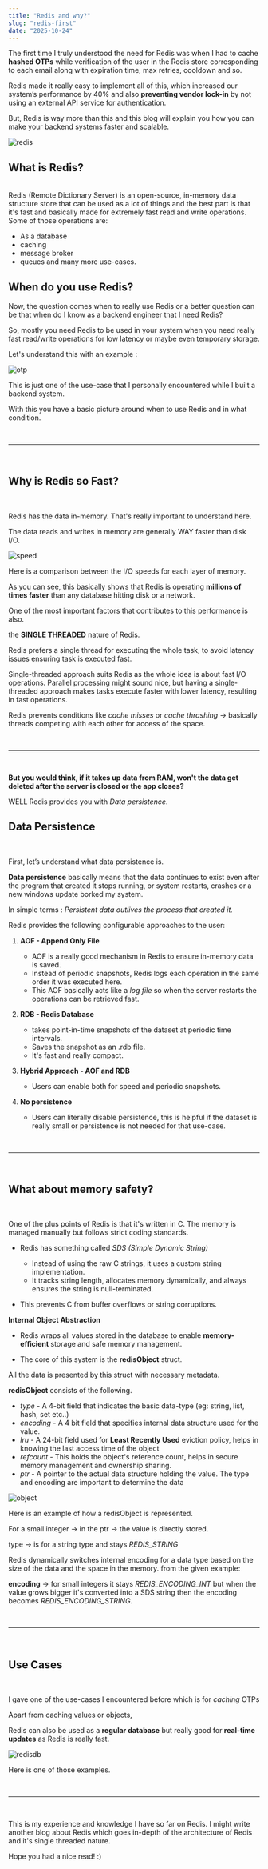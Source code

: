 ```yaml
---
title: "Redis and why?"
slug: "redis-first"
date: "2025-10-24"
---
```


The first time I truly understood the need for Redis was when I had to cache **hashed OTPs** while verification of the user in the Redis store corresponding to each email along with expiration time, max retries, cooldown and so. 

Redis made it really easy to implement all of this, which increased our system’s performance by 40% and also **preventing vendor lock-in** by not using an external API service for authentication. 


But, Redis is way more than this and this blog will explain you how you can make your backend systems faster and scalable. 


![redis](/images/redispic.jpg)

## What is Redis? 
<br/>
Redis (Remote Dictionary Server) is an open-source, in-memory data structure store that can be used as a lot of things and the best part is that it's fast and basically made for extremely fast read and write operations. 
Some of those operations are: 

- As a database
- caching 
- message broker
- queues 
and many more use-cases.

## When do you use Redis? 

Now, the question comes when to really use Redis or a better question can be that when do I know as a backend engineer that I need Redis? 

So, mostly you need Redis to be used in your system when you need really fast read/write operations for low latency or maybe even temporary storage. 

Let's understand this with an example : 

![otp](/images/redisotp.png)




This is just one of the use-case that I personally encountered while I built a backend system.

With this you have a basic picture around when to use Redis and in what condition.

<br/>
<hr/>
<br/>

## Why is Redis so Fast? 
<br/>

Redis has the data in-memory. That's really important to understand here. 

The data reads and writes in memory are generally WAY faster than disk I/O.


![speed](/images/redispeed.png)

Here is a comparison between the I/O speeds for each layer of memory.

As you can see, this basically shows that Redis is  operating **millions of times faster** than any database hitting disk or a network.

One of the most important factors that contributes to this performance is also.

the **SINGLE THREADED** nature of Redis.

Redis prefers a single thread for executing the whole task, to avoid latency issues ensuring task is executed fast. 

Single-threaded approach suits Redis as the whole idea is about fast I/O operations. 
Parallel processing might sound nice, but having a single-threaded approach makes tasks execute faster with lower latency, resulting in fast operations.

Redis prevents conditions like *cache misses* or *cache thrashing* -> basically threads competing with each other for access of the space. 

<br/>
<hr/>
<br/>

**But you would think, if it takes up data from RAM, won't the data get deleted after the server is closed or the app closes?**

WELL Redis provides you with *Data persistence*.



## Data Persistence
<br/>

First, let’s understand what data persistence is.

**Data persistence** basically means  that the data continues to exist even after the program that created it stops running, or system restarts, crashes or a new windows update borked my system.

In simple terms : *Persistent data outlives the process that created it.*


Redis provides the following configurable approaches to the user: 

1. **AOF - Append Only File**
	 - AOF is a really good mechanism in Redis to ensure in-memory data is saved.
	 - Instead of periodic snapshots, Redis logs each operation in the same order it was executed here. 
	 - This AOF basically acts like a *log file* so when the server restarts the operations can be retrieved fast. 

 2. **RDB - Redis Database**
	-  takes point-in-time snapshots of the dataset at periodic time intervals. 
	- Saves the snapshot as an .rdb file. 
	-  It's fast and really compact.

3. **Hybrid Approach - AOF and RDB**
	- Users can enable both for speed and periodic snapshots. 


4.  **No persistence**
	- Users can literally disable persistence, this is helpful if the dataset is really small or persistence is not needed for that use-case.


<br/>
<hr/>
<br/>


## What about memory safety? 
<br/>

One of the plus points of Redis is that it's written in C. 
The memory is managed manually but follows strict coding standards. 


- Redis has something called *SDS (Simple Dynamic String)*
	- Instead of using the raw C strings, it uses a custom string implementation.
	- It tracks string length, allocates memory dynamically, and always ensures the string is null-terminated.

 - This prevents C from buffer overflows or string corruptions. 


**Internal Object Abstraction**

- Redis wraps all values stored in the database  to enable **memory-efficient** storage and 
safe memory management. 

- The core of this system is the **redisObject** struct.

All the data is presented by this struct with necessary metadata.

**redisObject** consists of the following.

- *type* - A 4-bit field that indicates the basic data-type (eg: string, list, hash, set etc..)
- *encoding* - A 4 bit field that specifies internal data structure used for the value. 
- *lru* - A 24-bit field used for **Least Recently Used** eviction policy, helps in knowing the last access time of the object 
- *refcount* - This holds the object's reference count, helps in secure memory management and ownership sharing.
- *ptr* - A pointer to the actual data structure holding the value. The type and encoding are important to determine the data 



![object](/images/redisObject.png)

Here is an example of  how a redisObject is represented.

For a small integer -> in the ptr -> the value is directly stored.

type -> is for a string type and stays *REDIS_STRING*

Redis dynamically switches internal encoding for a data type based on the size of the data and the space in the memory. from the given example: 

**encoding** -> for small integers it stays *REDIS_ENCODING_INT* 
but when the value grows bigger it's converted into a SDS string then the encoding becomes *REDIS_ENCODING_STRING*.


<br/>
<hr/>
<br/>


## Use Cases 
<br/>

I gave one of the use-cases I encountered before which is for *caching* OTPs

Apart from caching values or objects, 

Redis can also be used as a **regular database** but really good for **real-time updates** as Redis is really fast. 

![redisdb](/images/redisdb.png)

Here is one of those examples.

<br/>
<hr/>
<br/>

This is my experience and knowledge I have so far on Redis. I might write another blog about Redis which goes in-depth of the architecture of Redis and it's single threaded nature.

Hope you had a nice read! :)

